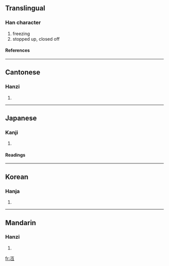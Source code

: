 {{see|沍}}

==Translingual==
===Han character===
{{Han char|rad=冫|as=04|sn=6|four=3111<sub>7</sub>|canj=戈一一女一 (IMMVM)}}
# freezing
# stopped up, closed off
====References====
{{Han ref|kx=0131.260|dkj=01613|dj=0294.160|hdz=10295.070|uh=51B1|ud=20913|bh=C9BC|bd=51644}}
----
==Cantonese==
===Hanzi===
{{yue-hanzi|jyut=|y=wu6}}
# {{defn|Cantonese}}
----
==Japanese==
===Kanji===
{{ja-kanji|grade=|rs=冫04}}
# {{defn|Japanese}}
====Readings====
{{ja-readings|on=[[ご]] (go)|kun=[[こおる]] (kooru), [[ひえる]] (hieru), [[さえる]] (saeru)}}
----
==Korean==
===Hanja===
{{ko-hanja|hangeul=호|rv=ho|mr=ho}}
# {{defn|Korean}}
----
==Mandarin==
===Hanzi===
{{cmn-hanzi|pin=[[hé]] (he2), [[hù]] (hu4)|wg=ho<sup>2</sup>, hu<sup>4</sup>}}
# {{defn|Mandarin}}

[[fr:冱]]